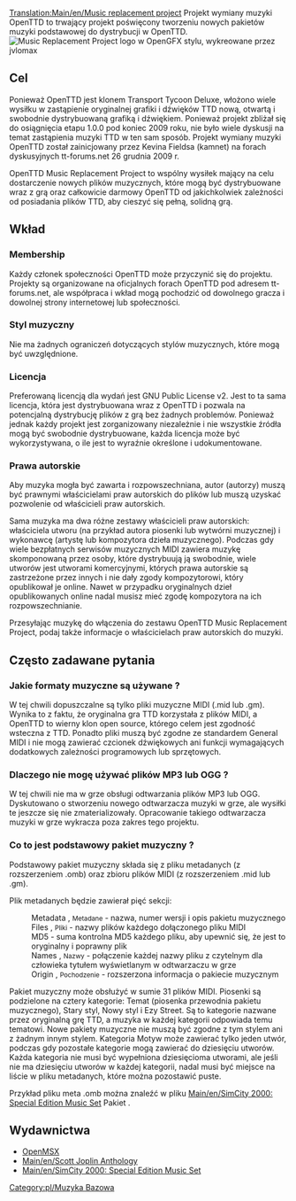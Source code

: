 [[Translation:Main/en/Music replacement project]] <!--{{en/-}}-->
Projekt wymiany muzyki OpenTTD to trwający projekt poświęcony tworzeniu nowych pakietów muzyki podstawowej do dystrybucji w OpenTTD. 
[[File:OpenMRP_OGFX.png |frame|border|text-top|right|Music Replacement Project logo w OpenGFX stylu, wykreowane przez [http://www.tt-forums.net/memberlist.php?mode=viewprofile&u=2248 jvlomax] ]]

==Cel==
Ponieważ OpenTTD jest klonem Transport Tycoon Deluxe, włożono wiele wysiłku w zastąpienie oryginalnej grafiki i dźwięków TTD nową, otwartą i swobodnie dystrybuowaną grafiką i dźwiękiem. Ponieważ projekt zbliżał się do osiągnięcia etapu 1.0.0 pod koniec 2009 roku, nie było wiele dyskusji na temat zastąpienia muzyki TTD w ten sam sposób. Projekt wymiany muzyki OpenTTD został zainicjowany przez Kevina Fieldsa (kamnet) na forach dyskusyjnych tt-forums.net 26 grudnia 2009 r.

OpenTTD Music Replacement Project to wspólny wysiłek mający na celu dostarczenie nowych plików muzycznych, które mogą być dystrybuowane wraz z grą oraz całkowicie darmowy OpenTTD od jakichkolwiek zależności od posiadania plików TTD, aby cieszyć się pełną, solidną grą.

==Wkład==
===Membership===
Każdy członek społeczności OpenTTD może przyczynić się do projektu. Projekty są organizowane na oficjalnych forach OpenTTD pod adresem tt-forums.net, ale współpraca i wkład mogą pochodzić od dowolnego gracza i dowolnej strony internetowej lub społeczności.
===Styl muzyczny===
Nie ma żadnych ograniczeń dotyczących stylów muzycznych, które mogą być uwzględnione.
===Licencja===
Preferowaną licencją dla wydań jest GNU Public License v2. Jest to ta sama licencja, która jest dystrybuowana wraz z OpenTTD i pozwala na potencjalną dystrybucję plików z grą bez żadnych problemów. Ponieważ jednak każdy projekt jest zorganizowany niezależnie i nie wszystkie źródła mogą być swobodnie dystrybuowane, każda licencja może być wykorzystywana, o ile jest to wyraźnie określone i udokumentowane.
===Prawa autorskie===
Aby muzyka mogła być zawarta i rozpowszechniana, autor (autorzy) muszą być prawnymi właścicielami praw autorskich do plików lub muszą uzyskać pozwolenie od właścicieli praw autorskich.

Sama muzyka ma dwa różne zestawy właścicieli praw autorskich: właściciela utworu (na przykład autora piosenki lub wytwórni muzycznej) i wykonawcę (artystę lub kompozytora dzieła muzycznego). Podczas gdy wiele bezpłatnych serwisów muzycznych MIDI zawiera muzykę skomponowaną przez osoby, które dystrybuują ją swobodnie, wiele utworów jest utworami komercyjnymi, których prawa autorskie są zastrzeżone przez innych i nie dały zgody kompozytorowi, który opublikował je online. Nawet w przypadku oryginalnych dzieł opublikowanych online nadal musisz mieć zgodę kompozytora na ich rozpowszechnianie.

Przesyłając muzykę do włączenia do zestawu OpenTTD Music Replacement Project, podaj także informacje o właścicielach praw autorskich do muzyki. 



==Często zadawane pytania==

===Jakie formaty muzyczne są używane ?===
W tej chwili dopuszczalne są tylko pliki muzyczne MIDI (.mid lub .gm). Wynika to z faktu, że oryginalna gra TTD korzystała z plików MIDI, a OpenTTD to wierny klon open source, którego celem jest zgodność wsteczna z TTD. Ponadto pliki muszą być zgodne ze standardem General MIDI i nie mogą zawierać czcionek dźwiękowych ani funkcji wymagających dodatkowych zależności programowych lub sprzętowych.

===Dlaczego nie mogę używać plików MP3 lub OGG ?===
W tej chwili nie ma w grze obsługi odtwarzania plików MP3 lub OGG. Dyskutowano o stworzeniu nowego odtwarzacza muzyki w grze, ale wysiłki te jeszcze się nie zmaterializowały. Opracowanie takiego odtwarzacza muzyki w grze wykracza poza zakres tego projektu.

===Co to jest podstawowy pakiet muzyczny ?===
Podstawowy pakiet muzyczny składa się z pliku metadanych (z rozszerzeniem .omb) oraz zbioru plików MIDI (z rozszerzeniem .mid lub .gm).

Plik metadanych będzie zawierał pięć sekcji:

:Metadata , <small>Metadane</small> - nazwa, numer wersji i opis pakietu muzycznego
:Files , <small>Pliki</small> - nazwy plików każdego dołączonego pliku MIDI
:MD5 - suma kontrolna MD5 każdego pliku, aby upewnić się, że jest to oryginalny i poprawny plik
:Names , <small>Nazwy</small> - połączenie każdej nazwy pliku z czytelnym dla człowieka tytułem wyświetlanym w odtwarzaczu w grze
:Origin , <small>Pochodzenie</small> - rozszerzona informacja o pakiecie muzycznym

Pakiet muzyczny może obsłużyć w sumie 31 plików MIDI. Piosenki są podzielone na cztery kategorie: Temat (piosenka przewodnia pakietu muzycznego), Stary styl, Nowy styl i Ezy Street. Są to kategorie nazwane przez oryginalną grę TTD, a muzyka w każdej kategorii odpowiada temu tematowi. Nowe pakiety muzyczne nie muszą być zgodne z tym stylem ani z żadnym innym stylem. Kategoria Motyw może zawierać tylko jeden utwór, podczas gdy pozostałe kategorie mogą zawierać do dziesięciu utworów. Każda kategoria nie musi być wypełniona dziesięcioma utworami, ale jeśli nie ma dziesięciu utworów w każdej kategorii, nadal musi być miejsce na liście w pliku metadanych, które można pozostawić puste.

Przykład pliku meta .omb można znaleźć w pliku [[Main/en/SimCity 2000: Special Edition Music Set]] Pakiet .

==Wydawnictwa==
*[[Main/pl/OpenMSX|OpenMSX]]
*[[Main/en/Scott Joplin Anthology]]
*[[Main/en/SimCity 2000: Special Edition Music Set]]

<!--[[Category:en/Base Music]]-->[[Category:pl/Muzyka Bazowa]]